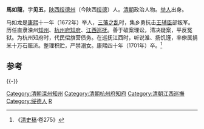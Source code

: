 '''馬如龍'''{{BD|1627年||1701年||}}，字'''见五'''，[[陕西|陕西]][[绥德州|绥德州]]（今陕西[[绥德|绥德]]）人。[[清朝|清朝]]政治人物。[[举人|举人]]出身。

马如龙是[[康熙|康熙]]十一年（1672年）举人，[[三藩之乱|三藩之乱]]时，集乡勇抗击[[王辅臣|王辅臣]]部叛军。历任直隶滦州[[知州|知州]]、[[杭州府|杭州府]][[知府|知府]]、[[江西巡抚|江西巡抚]]。善于破案理讼，清决疑案，平反冤狱。为杭州知府时，代民偿旗营债务。在巡抚江西时，听说淮、扬饥馑，率僚属捐米十万石赈济。整理积贮，严禁溺女。康熙四十年（1701年）卒。<ref>《[[清史稿|清史稿]]·卷275》</ref>

==参考==
{{reflist}}
{{-}}
{{start box}}
{{s-off}}
{{succession box|[[宋荦|宋荦]]|[[张志栋|张志栋]]|清朝江西巡抚|康熙三十一年 - 康熙四十年<br /><small>1692年 - 1701年</small>}}
{{end box}}
{{清朝江西巡抚}}

[[Category:清朝滦州知州|Category:清朝滦州知州]]
[[Category:清朝杭州府知府|Category:清朝杭州府知府]]
[[Category:清朝江西巡撫|Category:清朝江西巡撫]]
[[Category:绥德人|Category:绥德人]]
[[Category:马姓|R]]